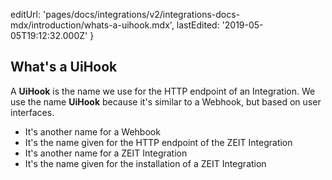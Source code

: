   editUrl:
    'pages/docs/integrations/v2/integrations-docs-mdx/introduction/whats-a-uihook.mdx',
  lastEdited: '2019-05-05T19:12:32.000Z'
}

## What's a UiHook

A **UiHook** is the name we use for the HTTP endpoint of an Integration. We use the name **UiHook** because it's similar to a Webhook, but based on user interfaces.

- It's another name for a Wehbook
- It's the name given for the HTTP endpoint of the ZEIT Integration
- It's another name for a ZEIT Integration
- It's the name given for the installation of a ZEIT Integration
